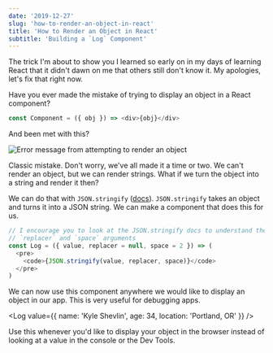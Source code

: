 ```yaml
---
date: '2019-12-27'
slug: 'how-to-render-an-object-in-react'
title: 'How to Render an Object in React'
subtitle: 'Building a `Log` Component'
---
```



<EggheadEmbed
  src="https://egghead.io/lessons/react-render-an-object-with-json-stringify/embed"
  title="Render an Object with JSON.stringify in React"
/>

The trick I'm about to show you I learned so early on in my days of learning React that it didn't dawn on me that others still don't know it. My apologies, let's fix that right now.

Have you ever made the mistake of trying to display an object in a React component?

```javascript
const Component = ({ obj }) => <div>{obj}</div>
```

And been met with this?

![Error message from attempting to render an object](/images/RenderObjectError.jpg)

Classic mistake. Don't worry, we've all made it a time or two. We can't render an object, but we can render strings. What if we turn the object into a string and render it then?

We can do that with `JSON.stringify` ([docs](https://developer.mozilla.org/en-US/docs/Web/JavaScript/Reference/Global_Objects/JSON/stringify)). `JSON.stringify` takes an object and turns it into a JSON string. We can make a component that does this for us.

```javascript
// I encourage you to look at the JSON.stringify docs to understand the
// `replacer` and `space` arguments
const Log = ({ value, replacer = null, space = 2 }) => (
  <pre>
    <code>{JSON.stringify(value, replacer, space)}</code>
  </pre>
)
```

We can now use this component anywhere we would like to display an object in our app. This is very useful for debugging apps.

<Log value={{ name: 'Kyle Shevlin', age: 34, location: 'Portland, OR' }} />

Use this whenever you'd like to display your object in the browser instead of looking at a value in the console or the Dev Tools.
